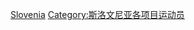 {{Commonscat|Basketball players from Slovenia}}

[[Category:各國籃球運動員|Slovenia]]
[[Category:斯洛文尼亚各项目运动员|Category:斯洛文尼亚各项目运动员]]